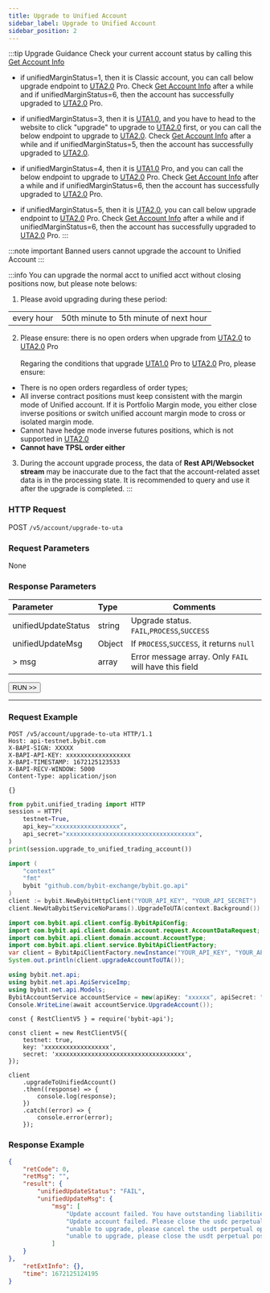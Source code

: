 ```yaml
---
title: Upgrade to Unified Account
sidebar_label: Upgrade to Unified Account
sidebar_position: 2
---
```


:::tip Upgrade Guidance
Check your current account status by calling this [Get Account Info](account-info)

* if unifiedMarginStatus=1, then it is Classic account, you can call below upgrade endpoint to [UTA2.0](../acct-mode#uta-20) Pro. Check
[Get Account Info](account-info) after a while and if unifiedMarginStatus=6, then the account has successfully upgraded to [UTA2.0](../acct-mode#uta-20) Pro.

* if unifiedMarginStatus=3, then it is [UTA1.0](../acct-mode#uta-10), and you have to head to the website to click "upgrade" to upgrade to [UTA2.0](../acct-mode#uta-20) first,
or you can call the below endpoint to upgrade to [UTA2.0](../acct-mode#uta-20). Check [Get Account Info](account-info) after a while and if unifiedMarginStatus=5,
then the account has successfully upgraded to [UTA2.0](../acct-mode#uta-20).

* if unifiedMarginStatus=4, then it is [UTA1.0](../acct-mode#uta-10) Pro, and you can call the below endpoint to upgrade to [UTA2.0](../acct-mode#uta-20) Pro. Check
[Get Account Info](account-info) after a while and if unifiedMarginStatus=6, then the account has successfully upgraded to [UTA2.0](../acct-mode#uta-20) Pro.

* if unifiedMarginStatus=5, then it is [UTA2.0](../acct-mode#uta-20), you can call below upgrade endpoint to [UTA2.0](../acct-mode#uta-20) Pro. Check
[Get Account Info](account-info) after a while and if unifiedMarginStatus=6, then the account has successfully upgraded to [UTA2.0](../acct-mode#uta-20) Pro.
:::

:::note important
Banned users cannot upgrade the account to Unified Account
:::

:::info
You can upgrade the normal acct to unified acct without closing positions now, but please note belows:
1. Please avoid upgrading during these period:

| | |
|:----- |:-----|
|every hour | 50th minute to 5th minute of next hour |

2. Please ensure: there is no open orders when upgrade from [UTA2.0](../acct-mode#uta-20) to [UTA2.0](../acct-mode#uta-20) Pro<br/><br/>
Regaring the conditions that upgrade [UTA1.0](../acct-mode#uta-10) Pro to [UTA2.0](../acct-mode#uta-20) Pro, please ensure:
* There is no open orders regardless of order types;
* All inverse contract positions must keep consistent with the margin mode of Unified account. 
If it is Portfolio Margin mode, you either close inverse positions or switch unified account margin mode to cross 
or isolated margin mode.
* Cannot have hedge mode inverse futures positions, which is not supported in [UTA2.0](../acct-mode#uta-20)
* **Cannot have TPSL order either**

3. During the account upgrade process, the data of **Rest API/Websocket stream** may be inaccurate due to the fact that the account-related
asset data is in the processing state. It is recommended to query and use it after the upgrade is completed.
:::

### HTTP Request
POST `/v5/account/upgrade-to-uta`

### Request Parameters
None

### Response Parameters
| Parameter | Type | Comments|
|:----- |:-----|----- |
|unifiedUpdateStatus |string | Upgrade status. `FAIL`,`PROCESS`,`SUCCESS` |
|unifiedUpdateMsg |Object |If `PROCESS`,`SUCCESS`, it returns `null` |
|> msg |array |Error message array. Only `FAIL` will have this field |

<a href="/api-explorer/v5/account/upgrade-unified-account"><Button>RUN >></Button></a>

---

### Request Example

<Tabs groupId="programming-languages">
<TabItem value="http" label="HTTP">

```http
POST /v5/account/upgrade-to-uta HTTP/1.1
Host: api-testnet.bybit.com
X-BAPI-SIGN: XXXXX
X-BAPI-API-KEY: xxxxxxxxxxxxxxxxxx
X-BAPI-TIMESTAMP: 1672125123533
X-BAPI-RECV-WINDOW: 5000
Content-Type: application/json

{}
```

</TabItem>
<TabItem value="python" label="Python">

```python
from pybit.unified_trading import HTTP
session = HTTP(
    testnet=True,
    api_key="xxxxxxxxxxxxxxxxxx",
    api_secret="xxxxxxxxxxxxxxxxxxxxxxxxxxxxxxxxxxxx",
)
print(session.upgrade_to_unified_trading_account())
```

</TabItem>
<TabItem value="GO" label="GO">

```go
import (
	"context"
	"fmt"
	bybit "github.com/bybit-exchange/bybit.go.api"
)
client := bybit.NewBybitHttpClient("YOUR_API_KEY", "YOUR_API_SECRET")
client.NewUtaBybitServiceNoParams().UpgradeToUTA(context.Background())
```

</TabItem>
<TabItem value="java" label="Java">

```java
import com.bybit.api.client.config.BybitApiConfig;
import com.bybit.api.client.domain.account.request.AccountDataRequest;
import com.bybit.api.client.domain.account.AccountType;
import com.bybit.api.client.service.BybitApiClientFactory;
var client = BybitApiClientFactory.newInstance("YOUR_API_KEY", "YOUR_API_SECRET", BybitApiConfig.TESTNET_DOMAIN).newAccountRestClient();
System.out.println(client.upgradeAccountToUTA());
```

</TabItem>
<TabItem value="DotNet" label=".Net">

```c#
using bybit.net.api;
using bybit.net.api.ApiServiceImp;
using bybit.net.api.Models;
BybitAccountService accountService = new(apiKey: "xxxxxx", apiSecret: "xxxxx");
Console.WriteLine(await accountService.UpgradeAccount());
```

</TabItem>
<TabItem value="Node" label="Node.js">

```n4js
const { RestClientV5 } = require('bybit-api');

const client = new RestClientV5({
    testnet: true,
    key: 'xxxxxxxxxxxxxxxxxx',
    secret: 'xxxxxxxxxxxxxxxxxxxxxxxxxxxxxxxxxxxx',
});

client
    .upgradeToUnifiedAccount()
    .then((response) => {
        console.log(response);
    })
    .catch((error) => {
        console.error(error);
    });
```

</TabItem>
</Tabs>

### Response Example

```json
{
    "retCode": 0,
    "retMsg": "",
    "result": {
        "unifiedUpdateStatus": "FAIL",
        "unifiedUpdateMsg": {
            "msg": [
                "Update account failed. You have outstanding liabilities in your Spot account.",
                "Update account failed. Please close the usdc perpetual positions in USDC Account.",
                "unable to upgrade, please cancel the usdt perpetual open orders in USDT account.",
                "unable to upgrade, please close the usdt perpetual positions in USDT account."
            ]
    }
},
    "retExtInfo": {},
    "time": 1672125124195
}
```
